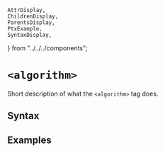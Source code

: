     AttrDisplay,
    ChildrenDisplay,
    ParentsDisplay,
    PtxExample,
    SyntaxDisplay,
} from "../../../components";

# `<algorithm>`

Short description of what the `<algorithm>` tag does.

## Syntax

<SyntaxDisplay name="algorithm" />

## Examples

    